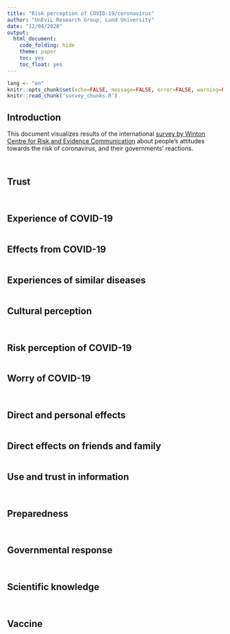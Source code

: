 ```yaml
---
title: "Risk perception of COVID-19/coronavirus"
author: "UnEviL Research Group, Lund University"
date: "12/04/2020"
output: 
  html_document: 
    code_folding: hide
    theme: paper
    toc: yes
    toc_float: yes
---
```


```r
lang <- "en"
knitr::opts_chunk$set(echo=FALSE, message=FALSE, error=FALSE, warning=FALSE, tidy=TRUE, tidy.opts=list(comment=FALSE))
knitr::read_chunk('survey_chunks.R')
```

## Introduction

This document visualizes results of the international [survey by Winton Centre for Risk and Evidence Communication](https://www.cam.ac.uk/stories/wintoncovid1) about people's attitudes towards the risk of coronavirus, and their governments’ reactions.

```r

```


```r

```

## Trust

```r

```


```r

```

## Experience of COVID-19

```r

```

## Effects from COVID-19

```r

```

## Experiences of similar diseases

```r

```

## Cultural perception

```r

```

```r

```

## Risk perception of COVID-19

```r

```

## Worry of COVID-19

```r

```

```r

```

## Direct and personal effects

```r

```

## Direct effects on friends and family

```r

```

## Use and trust in information

```r

```

```r

```

## Preparedness

```r

```

```r

```

## Governmental response

```r

```

```r

```

## Scientific knowledge

```r

```

```r

```

## Vaccine

```r

```
